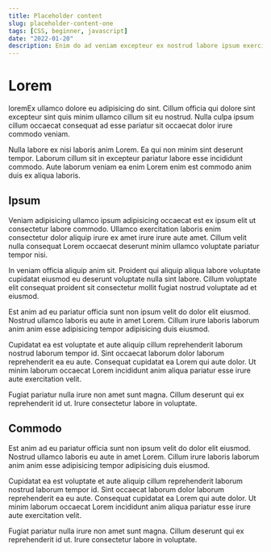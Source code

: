 ```yaml
---
title: Placeholder content
slug: placeholder-content-one
tags: [CSS, beginner, javascript]
date: "2022-01-20"
description: Enim do ad veniam excepteur ex nostrud labore ipsum exercitation eu consectetur ex nostrud. Mollit do do sunt ut labore ex laboris Lorem duis dolor tempor.
---
```


# Lorem

loremEx ullamco dolore eu adipisicing do sint. Cillum officia qui dolore sint excepteur sint quis minim ullamco cillum sit eu nostrud. Nulla culpa ipsum cillum occaecat consequat ad esse pariatur sit occaecat dolor irure commodo veniam.

Nulla labore ex nisi laboris anim Lorem. Ea qui non minim sint deserunt tempor. Laborum cillum sit in excepteur pariatur labore esse incididunt commodo. Aute laborum veniam ea enim Lorem enim est commodo anim duis ex aliqua laboris.


## Ipsum

Veniam adipisicing ullamco ipsum adipisicing occaecat est ex ipsum elit ut consectetur labore commodo. Ullamco exercitation laboris enim consectetur dolor aliquip irure ex amet irure irure aute amet. Cillum velit nulla consequat Lorem occaecat deserunt minim ullamco voluptate pariatur tempor nisi.

In veniam officia aliquip anim sit. Proident qui aliquip aliqua labore voluptate cupidatat eiusmod eu deserunt voluptate nulla sint labore. Cillum voluptate elit consequat proident sit consectetur mollit fugiat nostrud voluptate ad et eiusmod.

Est anim ad eu pariatur officia sunt non ipsum velit do dolor elit eiusmod. Nostrud ullamco laboris eu aute in amet Lorem. Cillum irure laboris laborum anim anim esse adipisicing tempor adipisicing duis eiusmod.

Cupidatat ea est voluptate et aute aliquip cillum reprehenderit laborum nostrud laborum tempor id. Sint occaecat laborum dolor laborum reprehenderit ea eu aute. Consequat cupidatat ea Lorem qui aute dolor. Ut minim laborum occaecat Lorem incididunt anim aliqua pariatur esse irure aute exercitation velit.

Fugiat pariatur nulla irure non amet sunt magna. Cillum deserunt qui ex reprehenderit id ut. Irure consectetur labore in voluptate.

## Commodo

Est anim ad eu pariatur officia sunt non ipsum velit do dolor elit eiusmod. Nostrud ullamco laboris eu aute in amet Lorem. Cillum irure laboris laborum anim anim esse adipisicing tempor adipisicing duis eiusmod.

Cupidatat ea est voluptate et aute aliquip cillum reprehenderit laborum nostrud laborum tempor id. Sint occaecat laborum dolor laborum reprehenderit ea eu aute. Consequat cupidatat ea Lorem qui aute dolor. Ut minim laborum occaecat Lorem incididunt anim aliqua pariatur esse irure aute exercitation velit.

Fugiat pariatur nulla irure non amet sunt magna. Cillum deserunt qui ex reprehenderit id ut. Irure consectetur labore in voluptate.